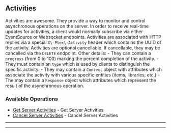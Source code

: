
## Activities
Activities are awesome. They provide a way to monitor and control asynchronous operations on the server. In order to receive real\-time updates for activities, a client would normally subscribe via either EventSource or Websocket endpoints.
Activities are associated with HTTP replies via a special `X\-Plex\-Activity` header which contains the UUID of the activity.
Activities are optional cancellable. If cancellable, they may be cancelled via the `DELETE` endpoint. Other details:
\- They can contain a `progress` (from 0 to 100) marking the percent completion of the activity.
\- They must contain an `type` which is used by clients to distinguish the specific activity.
\- They may contain a `Context` object with attributes which associate the activity with various specific entities (items, libraries, etc.)
\- The may contain a `Response` object which attributes which represent the result of the asynchronous operation.


### Available Operations

* [Get Server Activities](/go/activities/get_server_activities) - Get Server Activities
* [Cancel Server Activities](/go/activities/cancel_server_activities) - Cancel Server Activities

---
<GetServerActivities />

---
<CancelServerActivities />
